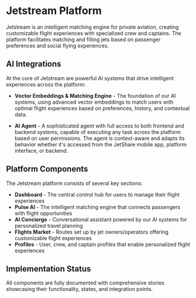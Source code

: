 
<Meta title="Jetstream/Introduction" />

# Jetstream Platform

Jetstream is an intelligent matching engine for private aviation, creating customizable flight experiences with specialized crew and captains. The platform facilitates matching and filling jets based on passenger preferences and social flying experiences.

## AI Integrations

At the core of Jetstream are powerful AI systems that drive intelligent experiences across the platform:

- **Vector Embeddings & Matching Engine** - The foundation of our AI systems, using advanced vector embeddings to match users with optimal flight experiences based on preferences, history, and contextual data.

- **AI Agent** - A sophisticated agent with full access to both frontend and backend systems, capable of executing any task across the platform based on user permissions. The agent is context-aware and adapts its behavior whether it's accessed from the JetShare mobile app, platform interface, or backend.

## Platform Components

The Jetstream platform consists of several key sections:

- **Dashboard** - The central control hub for users to manage their flight experiences
- **Pulse AI** - The intelligent matching engine that connects passengers with flight opportunities
- **AI Concierge** - Conversational assistant powered by our AI systems for personalized travel planning
- **Flights Market** - Routes set up by jet owners/operators offering customizable flight experiences 
- **Profiles** - User, crew, and captain profiles that enable personalized flight experiences

## Implementation Status

All components are fully documented with comprehensive stories showcasing their functionality, states, and integration points. 